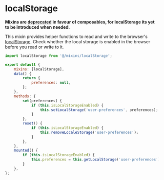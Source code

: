 
<Meta title="Mixins/localStorage" />

# localStorage

**Mixins are [deprecated](../?path=/docs/guide-technical-roadmap--docs#vue3-composition-api-35) in favour of composables, for localStorage its yet to be introduced when needed.**

This mixin provides helper functions to read and write to the browser's [localStorage](https://developer.mozilla.org/en-US/docs/Web/API/Window/localStorage). Check whether the local storage is enabled in the browser before you read or write to it.

```js
import localStorage from '@/mixins/localStorage';

export default {
	mixins: [localStorage],
	data() {
		return {
			preferences: null,
		};
	},
	methods: {
		set(preferences) {
			if (this.isLocalStorageEnabled) {
				this.setLocalStorage('user-preferences', preferences);
			}
		},
		reset() {
			if (this.isLocalStorageEnabled) {
				this.removeLocaleStorage('user-preferences');
			}
		},
	},
	mounted() {
		if (this.isLocalStorageEnabled) {
			this.preferences = this.getLocalStorage('user-preferences');
		}
	},
};
```
